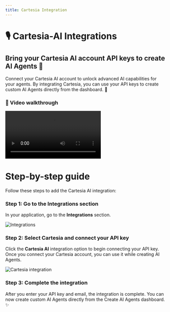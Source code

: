 ```yaml
---
title: Cartesia Integration
---
```


# 🎙️ Cartesia-AI Integrations

## Bring your Cartesia AI account API keys to create AI Agents 🤖

Connect your Cartesia AI account to unlock advanced AI capabilities for your agents. By integrating Cartesia, you can use your API keys to create custom AI Agents directly from the dashboard. 🚀

### 🎥 Video walkthrough

<div class="card-video">
  <video src="https://storage.googleapis.com/helpsessionvideos/Contactswing/Videos/CI.mp4" autoplay playsinline controls title="Cartesia Integration"></video>
</div>

# Step-by-step guide

Follow these steps to add the Cartesia AI integration:

### Step 1: Go to the Integrations section
In your application, go to the **Integrations** section.

<img src="https://storage.googleapis.com/helpsessionvideos/Contactswing/images/04.jpg" alt="Integrations" />

### Step 2: Select Cartesia and connect your API key
Click the **Cartesia AI** integration option to begin connecting your API key. Once you connect your Cartesia account, you can use it while creating AI Agents.

<img src="https://storage.googleapis.com/helpsessionvideos/Contactswing/images/integra2.jpg" alt="Cartesia integration" />

### Step 3: Complete the integration
After you enter your API key and email, the integration is complete. You can now create custom AI Agents directly from the Create AI Agents dashboard. ✨
